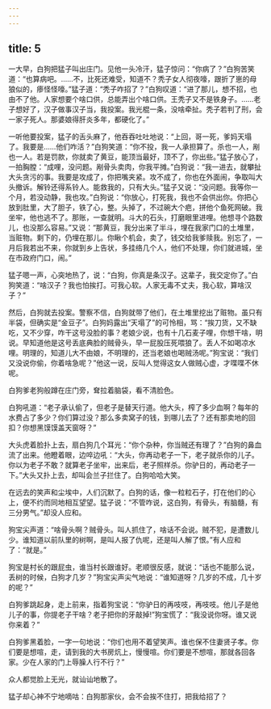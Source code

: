 ```yaml
---
---
---
```

title: 5
---



一大早，白狗把猛子叫出庄门。见他一头冷汗，猛子惊问：“你病了？”白狗苦笑道：“也算病吧。……不，比死还难受，知道不？秃子女人彻夜嚎，跟折了崽的母狼似的，瘆怪怪嚎。”猛子道：“秃子咋招了？”白狗叹道：“进了那儿，想不招，也由不了他。人家想要个啥口供，总能弄出个啥口供。王秃子又不是铁身子。……老子想好了，汉子做事汉子当，我投案。我光棍一条，没啥牵扯。秃子若判了刑，会一家子死人。那婆娘得肝炎多年，都硬化了。”

一听他要投案，猛子的舌头麻了，他吞吞吐吐地说：“上回，哥一死，爹妈天塌了。我要是……他们咋活？”白狗笑道：“你不投，我一人承担算了。杀也一人，剐也一人。若是罚款，你就卖了黄豆，能顶当最好，顶不了，你出些。”猛子放心了，一拍胸膛：“成哩，没问题。剐骨头卖肉，你我平摊。”白狗说：“我一进去，就攀扯大头贪污的事。我要是攻成了，你把嘴夹紧。攻不成了，你也在外面闹，争取叫大头撤诉。解铃还得系铃人。能救我的，只有大头。”猛子又说：“没问题。我等你一个月，若没动静，我也攻。”白狗说：“你放心，打死我，我也不会供出你。你把心放到肚里，大了胆子，铁了心，整。头掉了，不过碗大个疤，拼他个鱼死网破。我坐牢，他也逃不了。那账，一查就明。斗大的石头，打磨眼里进哩。他想寻个路数儿，也没那么容易。”又说：“那黄豆，我分出来了半斗，埋在我家门口的土堆里，当赃物。剩下的，仍埋在那儿。你瞅个机会，卖了，钱交给我爹赎我。别忘了，一月后我若出不来，你就到乡上告状，多挂络几个人，他们不处理，你们就进城，坐在市政府门口，闹。”

猛子嗯一声，心突地热了，说：“白狗，你真是条汉子。这辈子，我交定你了。”白狗笑道：“啥汉子？我也怕挨打。可我心软。人家无毒不丈夫，我心软，算啥汉子？”

然后，白狗就去投案。警察不信，白狗就带了他们，在土堆里挖出了赃物。虽只有半袋，但确实是“金豆子”。白狗妈露出“天塌了”的可怜相，骂：“挨刀货，又不缺吃，又不少穿，咋干这号没脸的事？老娘少说，也有十几石麦子哩，你想干啥，明说。早知道他是这号丢底典脸的贼骨头，早一屁股压死喂狼了。丢人不如喝凉水哩。明理的，知道儿大不由娘，不明理的，还当老娘也喝贼汤呢。”狗宝说：“我们又没说你偷，你着啥急呢？”他这一说，反叫人觉得这女人做贼心虚，才喋喋不休呢。

白狗爹老狗般蹲在庄门旁，耷拉着脑袋，看不清脸色。

白狗吼道：“老子承认偷了，但老子是替天行道。他大头，榨了多少血啊？每年的水费占了多少？你们算过没？那么多卖窝子的钱，到哪儿去了？还有那卖地的回扣？你想黑馍馍盖天窗呀？”

大头虎着脸扑上去，扇白狗几个耳光：“你个杂种，你当贼还有理了？”白狗的鼻血流了出来。他瞪着眼，边啐边吼：“大头，你再动老子一下，老子就杀你的儿子。你以为老子不敢？就算老子坐牢，出来后，老子照样杀。你驴日的，再动老子一下。”大头又扑上去，却叫会兰子拦住了。白狗哈哈大笑。

在远去的笑声和尘埃中，人们沉默了。白狗的话，像一粒粒石子，打在他们的心上，便不约而同地相互望望。猛子说：“不管咋说，这白狗，有骨头，有脑髓，有三分男气。”却没人应和。

狗宝尖声道：“啥骨头啊？贼骨头。叫人抓住了，啥话不会说。贼不犯，是遭数儿少。谁知道以前队里的树啊，是叫人报了仇呢，还是叫人解了恨。”有人应和了：“就是。”

狗宝是村长的跟屁虫，谁当村长跟谁好。老顺很反感，就说：“话也不能那么说，丢树的时候，白狗才几岁？”狗宝尖声尖气地说：“谁知道呀？几岁的不成，几十岁的呢？”

白狗爹跳起身，走上前来，指着狗宝说：“你驴日的再吱吱，再吱吱。他儿子是他儿子的事，你提老子干啥？老子把你的牙敲掉!”狗宝慌了：“我没说你呀。谁又说你来着？”

白狗爹黑着脸，一字一句地说：“你们也用不着望笑声。谁也保不住妻贤子孝。你们要是想喧，走，请到我的大书房炕上，慢慢喧。你们要是不想喧，那就各回各家。少在人家的门上辱臊人行不行？”

众人都觉脸上无光，就讪讪地散了。

猛子却心神不宁地嘀咕：白狗那家伙，会不会挨不住打，把我给招了？